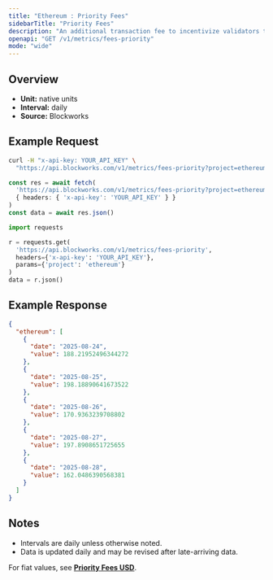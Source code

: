 ```yaml
---
title: "Ethereum : Priority Fees"
sidebarTitle: "Priority Fees"
description: "An additional transaction fee to incentivize validators to prioritize and execute transactions."
openapi: "GET /v1/metrics/fees-priority"
mode: "wide"
---
```


## Overview

- **Unit:** native units
- **Interval:** daily
- **Source:** Blockworks

## Example Request

<CodeGroup>

```bash cURL
curl -H "x-api-key: YOUR_API_KEY" \
  "https://api.blockworks.com/v1/metrics/fees-priority?project=ethereum"
```

```typescript TypeScript
const res = await fetch(
  'https://api.blockworks.com/v1/metrics/fees-priority?project=ethereum',
  { headers: { 'x-api-key': 'YOUR_API_KEY' } }
)
const data = await res.json()
```

```python Python
import requests

r = requests.get(
  'https://api.blockworks.com/v1/metrics/fees-priority',
  headers={'x-api-key': 'YOUR_API_KEY'},
  params={'project': 'ethereum'}
)
data = r.json()
```

</CodeGroup>

## Example Response

```json
{
  "ethereum": [
    {
      "date": "2025-08-24",
      "value": 188.21952496344272
    },
    {
      "date": "2025-08-25",
      "value": 198.18890641673522
    },
    {
      "date": "2025-08-26",
      "value": 170.9363239708802
    },
    {
      "date": "2025-08-27",
      "value": 197.8908651725655
    },
    {
      "date": "2025-08-28",
      "value": 162.0486390568381
    }
  ]
}
```

## Notes
- Intervals are daily unless otherwise noted.
- Data is updated daily and may be revised after late-arriving data.


<Note>For fiat values, see **[Priority Fees USD](./fees-priority-usd)**.</Note>
